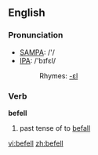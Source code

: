 ==English==

===Pronunciation===
*[[w:SAMPA|SAMPA]]: /'/
*[[w:IPA|IPA]]: /'bɪfεl/
*:Rhymes: [[Rhymes:English:-ɛl|-ɛl]]

===Verb===
'''befell'''

# past tense of to [[befall]]

[[vi:befell]]
[[zh:befell]]